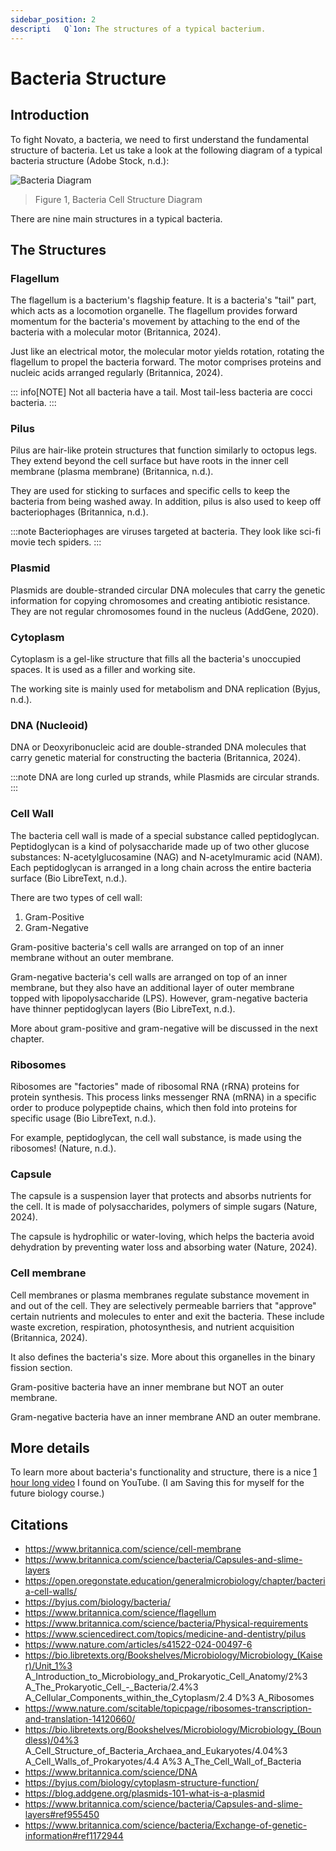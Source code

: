 ```yaml
---
sidebar_position: 2
descripti   Q`1on: The structures of a typical bacterium.
---
```

# Bacteria Structure

## Introduction
To fight Novato, a bacteria, we need to first understand the fundamental structure of bacteria. Let us take a look at the following diagram of a typical bacteria structure (Adobe Stock, n.d.): 

![Bacteria Diagram](/img/bacteria-diagram.png)
>  Figure 1, Bacteria Cell Structure Diagram

There are nine main structures in a typical bacteria.

## The Structures
### Flagellum
The flagellum is a bacterium's flagship feature. It is a bacteria's "tail" part, which acts as a locomotion organelle. The flagellum provides forward momentum for the bacteria's movement by attaching to the end of the bacteria with a molecular motor (Britannica, 2024).

Just like an electrical motor, the molecular motor yields rotation, rotating the flagellum to propel the bacteria forward. The motor comprises proteins and nucleic acids arranged regularly (Britannica, 2024). 

::: info[NOTE]
Not all bacteria have a tail. Most tail-less bacteria are cocci bacteria. 
:::

### Pilus
Pilus are hair-like protein structures that function similarly to octopus legs. They extend beyond the cell surface but have roots in the inner cell membrane (plasma membrane) (Britannica, n.d.).

They are used for sticking to surfaces and specific cells to keep the bacteria from being washed away. In addition, pilus is also used to keep off bacteriophages (Britannica, n.d.).

:::note
Bacteriophages are viruses targeted at bacteria. They look like sci-fi movie tech spiders.
:::

### Plasmid
Plasmids are double-stranded circular DNA molecules that carry the genetic information for copying chromosomes and creating antibiotic resistance. They are not regular chromosomes found in the nucleus (AddGene, 2020). 

### Cytoplasm
Cytoplasm is a gel-like structure that fills all the bacteria's unoccupied spaces. It is used as a filler and working site.

The working site is mainly used for metabolism and DNA replication (Byjus, n.d.).

### DNA (Nucleoid)
DNA or Deoxyribonucleic acid are double-stranded DNA molecules that carry genetic material for constructing the bacteria (Britannica, 2024). 

:::note
DNA are long curled up strands, while Plasmids are circular strands. 
:::

### Cell Wall
The bacteria cell wall is made of a special substance called peptidoglycan. Peptidoglycan is a kind of polysaccharide made up of two other glucose substances: N-acetylglucosamine (NAG) and N-acetylmuramic acid (NAM). Each peptidoglycan is arranged in a long chain across the entire bacteria surface (Bio LibreText, n.d.). 

There are two types of cell wall:
1. Gram-Positive
2. Gram-Negative

Gram-positive bacteria's cell walls are arranged on top of an inner membrane without an outer membrane. 

Gram-negative bacteria's cell walls are arranged on top of an inner membrane, but they also have an additional layer of outer membrane topped with lipopolysaccharide (LPS). However, gram-negative bacteria have thinner peptidoglycan layers (Bio LibreText, n.d.). 

More about gram-positive and gram-negative will be discussed in the next chapter.

### Ribosomes
Ribosomes are "factories" made of ribosomal RNA (rRNA) proteins for protein synthesis. This process links messenger RNA (mRNA) in a specific order to produce polypeptide chains, which then fold into proteins for specific usage (Bio LibreText, n.d.). 

For example, peptidoglycan, the cell wall substance, is made using the ribosomes! (Nature, n.d.).

### Capsule
The capsule is a suspension layer that protects and absorbs nutrients for the cell. It is made of polysaccharides, polymers of simple sugars (Nature, 2024).

The capsule is hydrophilic or water-loving, which helps the bacteria avoid dehydration by preventing water loss and absorbing water (Nature, 2024). 

### Cell membrane
Cell membranes or plasma membranes regulate substance movement in and out of the cell. They are selectively permeable barriers that "approve" certain nutrients and molecules to enter and exit the bacteria. These include waste excretion, respiration, photosynthesis, and nutrient acquisition (Britannica, 2024). 

It also defines the bacteria's size. More about this organelles in the binary fission section.

Gram-positive bacteria have an inner membrane but NOT an outer membrane.

Gram-negative bacteria have an inner membrane AND an outer membrane. 

## More details
To learn more about bacteria's functionality and structure, there is a nice [1 hour long video](https://www.youtube.com/watch?v=ayFiGn2fYi8) I found on YouTube. (I am Saving this for myself for the future biology course.)

## Citations
- https://www.britannica.com/science/cell-membrane
- https://www.britannica.com/science/bacteria/Capsules-and-slime-layers
- https://open.oregonstate.education/generalmicrobiology/chapter/bacteria-cell-walls/
- https://byjus.com/biology/bacteria/
- https://www.britannica.com/science/flagellum
- https://www.britannica.com/science/bacteria/Physical-requirements
- https://www.sciencedirect.com/topics/medicine-and-dentistry/pilus
- https://www.nature.com/articles/s41522-024-00497-6
- https://bio.libretexts.org/Bookshelves/Microbiology/Microbiology_(Kaiser)/Unit_1%3 A_Introduction_to_Microbiology_and_Prokaryotic_Cell_Anatomy/2%3 A_The_Prokaryotic_Cell_-_Bacteria/2.4%3 A_Cellular_Components_within_the_Cytoplasm/2.4 D%3 A_Ribosomes
- https://www.nature.com/scitable/topicpage/ribosomes-transcription-and-translation-14120660/
- https://bio.libretexts.org/Bookshelves/Microbiology/Microbiology_(Boundless)/04%3 A_Cell_Structure_of_Bacteria_Archaea_and_Eukaryotes/4.04%3 A_Cell_Walls_of_Prokaryotes/4.4 A%3 A_The_Cell_Wall_of_Bacteria
- https://www.britannica.com/science/DNA
- https://byjus.com/biology/cytoplasm-structure-function/
- https://blog.addgene.org/plasmids-101-what-is-a-plasmid
- https://www.britannica.com/science/bacteria/Capsules-and-slime-layers#ref955450
- https://www.britannica.com/science/bacteria/Exchange-of-genetic-information#ref1172944